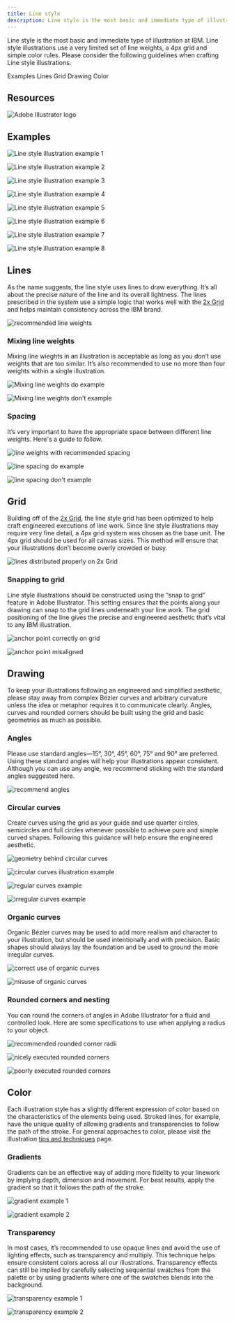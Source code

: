 ```yaml
---
title: Line style
description: Line style is the most basic and immediate type of illustration at IBM. Line style illustrations use a very limited set of line weights, a 4px grid and simple color rules. Please consider the following guidelines when crafting Line style illustrations.
---
```


<PageDescription>

Line style is the most basic and immediate type of illustration at IBM. Line style illustrations use a very limited set of line weights, a 4px grid and simple color rules. Please consider the following guidelines when crafting Line style illustrations.

</PageDescription>

<AnchorLinks>
  <AnchorLink>Examples</AnchorLink>
  <AnchorLink>Lines</AnchorLink>
  <AnchorLink>Grid</AnchorLink>
  <AnchorLink>Drawing</AnchorLink>
  <AnchorLink>Color</AnchorLink>
</AnchorLinks>

## Resources

<Row className="resource-card-group">
<Column colMd={4} colLg={4} noGutterSm>
    <ResourceCard
      subTitle="Line style starter kit"
      aspectRatio="2:1"
      href="https://github.com/carbon-design-system/carbon/raw/master/packages/pictograms/master/pictogram-master.ai"
      actionIcon="download"
      disabled
      >

![Adobe Illustrator logo](../../images/illustrator.png)

  </ResourceCard>
</Column>
</Row>

## Examples

![Line style illustration example 1](./images/line-1.png)

<Row className="mock-gallery">

<Column colMd={4} colLg={4}>

![Line style illustration example 2](./images/line-2.png)

</Column>

<Column colMd={4} colLg={4}>

![Line style illustration example 3](./images/line-3.png)

</Column>

<Column colMd={4} colLg={4}>

![Line style illustration example 4](./images/line-4.svg)

</Column>

</Row>

![Line style illustration example 5](./images/line-5.png)

<Row className="mock-gallery">

<Column colMd={4} colLg={4}>

![Line style illustration example 6](./images/line-6.png)

</Column>

<Column colMd={4} colLg={4}>

![Line style illustration example 7](./images/line-7.png)

</Column>

<Column colMd={4} colLg={4}>

![Line style illustration example 8](./images/line-8.png)

</Column>

</Row>

## Lines

As the name suggests, the line style uses lines to draw everything. It’s all about the precise nature of the line and its overall lightness. The lines prescribed in the system use a simple logic that works well with the [2x Grid](https://www.ibm.com/design/language/2x-grid) and helps maintain consistency across the IBM brand.

![recommended line weights](./images/lines.png)

### Mixing line weights

Mixing line wieghts in an illustration is acceptable as long as you don’t use weights that are too similar. It’s also recommended to use no more than four weights within a single illustration.

<DoDontRow>
<DoDont caption="Do mix line weights that have clear purpose and distinction.">

![Mixing line weights do example](./images/mixing-do.png)

</DoDont>
<DoDont type="dont" caption="Don’t mix line weights that are too similar.">

![Mixing line weights don't example](./images/mixing-dont.png)

</DoDont>
</DoDontRow>

### Spacing

It’s very important to have the appropriate space between different line weights. Here's a guide to follow.

![line weights with recommended spacing](./images/spacing.png)

<DoDontRow>
<DoDont caption="Do use line spacing greater than or equal to the line weights being used.">

![line spacing do example](./images/spacing-do.png)

</DoDont>
<DoDont type="dont" caption="Don’t use line spacing smaller than the line weights being used.">

![line spacing don't example](./images/spacing-dont.png)

</DoDont>
</DoDontRow>

## Grid

Building off of the [2x Grid](https://www.ibm.com/design/language/2x-grid), the line style grid has been optimized to help craft engineered executions of line work. Since line style illustrations may require very fine detail, a 4px grid system was chosen as the base unit. The 4px grid should be used for all canvas sizes. This method will ensure that your illustrations don’t become overly crowded or busy.

![lines distributed properly on 2x Grid](./images/grid.png)

### Snapping to grid

Line style illustrations should be constructed using the “snap to grid” feature in Adobe Illustrator. This setting ensures that the points along your drawing can snap to the grid lines underneath your line work. The grid positioning of the line gives the precise and engineered aesthetic that’s vital to any IBM illustration.

<DoDontRow>
<DoDont caption="Do make sure the anchor point lands clearly on intersecting grid lines.">

![anchor point correctly on grid](./images/snapping-do.svg)

</DoDont>
<DoDont type="dont" caption="Don’t forget to use “snap to grid,” or it may result in misaligned anchor points.">

![anchor point misaligned](./images/snapping-dont.svg)

</DoDont>
</DoDontRow>

## Drawing

To keep your illustrations following an engineered and simplified aesthetic, please stay away from complex Bézier curves and arbitrary curvature unless the idea or metaphor requires it to communicate clearly. Angles, curves and rounded corners should be built using the grid and basic geometries as much as possible.

### Angles

Please use standard angles—15°, 30°, 45°, 60°, 75° and 90° are preferred. Using these standard angles will help your illustrations appear consistent. Although you can use any angle, we recommend sticking with the standard angles suggested here.

![recommend angles](./images/angles.svg)

### Circular curves

Create curves using the grid as your guide and use quarter circles, semicircles and full circles whenever possible to achieve pure and simple curved shapes. Following this guidance will help ensure the engineered aesthetic.

<Row className="mock-gallery">

<Column colMd={4} colLg={6}>

![geometry behind circular curves](./images/curves-1.svg)

</Column>

<Column colMd={4} colLg={6}>

![circular curves illustration example](./images/curves-2.svg)

</Column>

</Row>

<DoDontRow>
<DoDont caption="Do use clear and regular curves when possible.">

![regular curves example](./images/curves-do.png)

</DoDont>
<DoDont type="dont" caption="Don't use irregular curves if they can be avoided.">

![irregular curves example](./images/curves-dont.png)

</DoDont>
</DoDontRow>

### Organic curves

Organic Bézier curves may be used to add more realism and character to your illustration, but should be used intentionally and with precision. Basic shapes should always lay the foundation and be used to ground the more irregular curves.

<Row className="mock-gallery">

<Column colMd={4} colLg={6}>

![correct use of organic curves](./images/organic-curves-1.svg)

</Column>

<Column colMd={4} colLg={6}>

![misuse of organic curves](./images/organic-curves-2.svg)

</Column>

</Row>

### Rounded corners and nesting

You can round the corners of angles in Adobe Illustrator for a fluid and controlled look. Here are some specifications to use when applying a radius to your object.

![recommended rounded corner radii](./images/rounded.png)

<DoDontRow>
<DoDont caption="Do equally space nested lines with increasing radii.">

![nicely executed rounded corners](./images/rounded-do.png)

</DoDont>
<DoDont type="dont" caption="Don't use different corner radii when nesting lines.">

![poorly executed rounded corners](./images/rounded-dont.png)

</DoDont>
</DoDontRow>

## Color

Each illustration style has a slightly different expression of color based on the characteristics of the elements being used. Stroked lines, for example, have the unique quality of allowing gradients and transparencies to follow the path of the stroke. For general approaches to color, please visit the illustration [tips and techniques](https://www.ibm.com/design/language/illustration/tips-and-techniques) page.

### Gradients

Gradients can be an effective way of adding more fidelity to your linework by implying depth, dimension and movement. For best results, apply the gradient so that it follows the path of the stroke.

<Row className="mock-gallery">
<Column colMd={4} colLg={4}>

![gradient example 1](./images/gradient-1.png)

</Column>
<Column colMd={4} colLg={4}>

![gradient example 2](./images/gradient-2.png)

</Column>
</Row>

### Transparency

In most cases, it’s recommended to use opaque lines and avoid the use of lighting effects, such as transparency and multiply. This technique helps ensure consistent colors across all our illustrations. Transparency effects can still be implied by carefully selecting sequential swatches from the palette or by using gradients where one of the swatches blends into the background.

<Row className="mock-gallery">
<Column colMd={4} colLg={4}>

![transparency example 1](./images/transparency-1.png)

</Column>
<Column colMd={4} colLg={4}>

![transparency example 2](./images/transparency-2.svg)

</Column>
</Row>